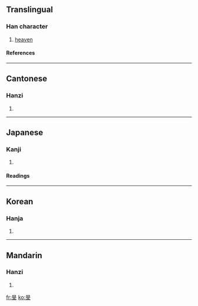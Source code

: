 ==Translingual==
===Han character===
{{Han char|rn=72|rad=日|as=04|sn=8|four=6040<sub>0</sub>|canj=日卜大 (AYK)}}
# [[heaven]]
====References====
{{Han ref|kx=0490.250|dkj=13775|hdz=21495.060|uh=65FB|ud=26107|bh=CCC9|bd=52425}}
----
==Cantonese==
===Hanzi===
{{yue-hanzi|jyut=|y=man4}}
# {{defn|Cantonese}}
----
==Japanese==
===Kanji===
{{ja-kanji|grade=|rs=日04}}
# {{defn|Japanese}} 
====Readings====
{{ja-readings|on=[[びん]] (bin), [[みん]] (min)|kun=[[あきぞら]] (akizora)}}
----
==Korean==
===Hanja===
{{ko-hanja|hangeul=민|eumhun=|rv=min|mr=min|y=min}}
# {{defn|Korean}}
----
==Mandarin==
===Hanzi===
{{cmn-hanzi|pin=[[mín]] (min2)|wg=min<sup>2</sup>}}
# {{defn|Mandarin}}

[[fr:旻]]
[[ko:旻]]